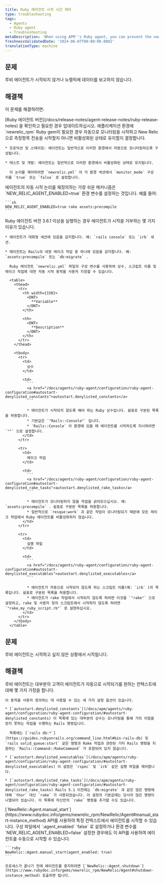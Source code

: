 ```yaml
---
title: Ruby 에이전트 시작 시간 제어
type: troubleshooting
tags:
  - Agents
  - Ruby agent
  - Troubleshooting
metaDescription: 'When using APM''s Ruby agent, you can prevent the newrelic_rpm gem from starting, or force it to start if it is not reporting data.'
freshnessValidatedDate: '2024-06-07T00:00:00.000Z'
translationType: machine
---
```


## 문제

루비 에이전트가 시작되지 않거나 뉴렐릭에 데이터를 보고하지 않습니다.

## 해결책

이 문제를 해결하려면:

<CollapserGroup>
  <Collapser id="version-3-6-1-or-later" title="Ruby 에이전트 버전을 확인하십시오.">
    [Ruby 에이전트 버전](/docs/release-notes/agent-release-notes/ruby-release-notes) 을 확인하고 필요한 경우 업데이트하십시오.
  </Collapser>

  <Collapser id="environment" title="사용하는 앱 환경을 확인하세요.">
    애플리케이션 환경에 `newrelic_rpm` Ruby gem이 필요한 경우 자동으로 모니터링을 시작하고 New Relic으로 측정항목 전송을 시작할지 아니면 비활성화된 상태로 유지할지 결정합니다.

    * 프로덕션 및 스테이징: 에이전트는 일반적으로 이러한 환경에서 자동으로 모니터링하도록 구성됩니다.

    * 테스트 및 개발: 에이전트는 일반적으로 이러한 환경에서 비활성화된 상태로 유지됩니다.

      이 논리를 제어하려면 `newrelic.yml` 의 각 환경 섹션에서 `monitor_mode` 구성 키를 `true` 또는 `false` 로 설정합니다.
  </Collapser>

  <Collapser id="forcing-start" title="에이전트를 강제로 시작합니다.">
    에이전트의 자동 시작 논리를 재정의하는 가장 쉬운 메커니즘은 `NEW_RELIC_AGENT_ENABLED=true` 환경 변수를 설정하는 것입니다. 예를 들어:

    ```sh
    NEW_RELIC_AGENT_ENABLED=true rake assets:precompile
    ```
  </Collapser>

  <Collapser id="autostart-config" title="자동 시작 구성 변수를 사용자 지정합니다.">
    Ruby 에이전트 버전 3.6.1 이상을 실행하는 경우 에이전트가 시작을 거부하는 몇 가지 이유가 있습니다.

    * 에이전트가 대화형 세션에 있음을 감지합니다. 예: `rails console` 또는 `irb` 세션.

    * 에이전트는 Rails의 내장 레이크 작업 중 하나에 있음을 감지합니다. 예: `assets:precompile` 또는 `db:migrate` .

      Ruby 에이전트 `newrelic.yml` 파일의 구성 변수를 사용하여 상수, 스크립트 이름 및 레이크 작업에 대한 자동 시작 동작을 사용자 지정할 수 있습니다.

      <table>
        <thead>
          <tr>
            <th width={150}>
              <DNT>
                **Variable**
              </DNT>
            </th>

            <th>
              <DNT>
                **Description**
              </DNT>
            </th>
          </tr>
        </thead>

        <tbody>
          <tr>
            <td>
              상수
            </td>

            <td>
              ```
              <a href="/docs/agents/ruby-agent/configuration/ruby-agent-configuration#autostart-denylisted_constants">autostart.denylisted_constants</a>
              ```

              * 에이전트가 시작되지 않도록 해야 하는 Ruby 상수입니다. 쉼표로 구분된 목록을 허용합니다.
              * 기본값은 `"Rails::Console"` 입니다.
              * `Rails::Console` 이 환경에 있을 때 에이전트를 시작하도록 지시하려면 `""` 으로 설정합니다.
            </td>
          </tr>

          <tr>
            <td>
              레이크 작업
            </td>

            <td>
              ```
              <a href="/docs/agents/ruby-agent/configuration/ruby-agent-configuration#autostart-denylisted_rake_tasks">autostart.denylisted_rake_tasks</a>
              ```

              * 에이전트가 모니터링하지 않을 작업을 긁어모으십시오. 예: `assets:precompile` . 쉼표로 구분된 목록을 허용합니다.
              * 일반적으로 `resque:work` 과 같은 작업이 모니터링되기 때문에 모든 레이크 작업에서 Ruby 에이전트를 비활성화하지 않습니다.
            </td>
          </tr>

          <tr>
            <td>
              실행 파일
            </td>

            <td>
              ```
              <a href="/docs/agents/ruby-agent/configuration/ruby-agent-configuration#autostart-denylisted_executables">autostart.denylisted_executables</a>
              ```

              * 에이전트가 자동으로 시작되지 않도록 하는 스크립트 이름(예: `irb` )의 목록입니다. 쉼표로 구분된 목록을 허용합니다.
              * 에이전트가 rake 작업에서 시작되지 않도록 하려면 이것을 `"rake"` 으로 설정하고, rake 및 사용자 정의 스크립트에서 시작하지 않도록 하려면 `"rake,my_ruby_script.rb"` 로 설정하십시오.
            </td>
          </tr>
        </tbody>
      </table>
  </Collapser>
</CollapserGroup>

## 문제

루비 에이전트는 시작하고 싶지 않은 상황에서 시작됩니다.

## 해결책

<CollapserGroup>
  <Collapser id="configure-where-the-agent-starts" title="에이전트가 시작되는 시점을 제어하려면 설정을 사용자 정의하세요.">
    루비 에이전트는 대부분의 고객이 에이전트가 자동으로 시작되기를 원하는 컨텍스트에 대해 몇 가지 가정을 합니다.

    이 동작을 사용자 정의하는 데 사용할 수 있는 세 가지 설정 옵션이 있습니다.

    * [`autostart.denylisted_constants`](/docs/apm/agents/ruby-agent/configuration/ruby-agent-configuration/#autostart-denylisted_constants) 이 목록에 있는 대부분의 상수는 모니터링을 통해 거의 이점을 얻지 못하는 작업을 수행하는 Rails 명령입니다.

      목록에는 [`rails db:*`](https://guides.rubyonrails.org/command_line.html#bin-rails-db) 및 `rails solid_queue:start` 같은 명령과 Rake 작업과 관련된 기타 Rails 명령을 지원하는 `Rails::Command::RakeCommand` 가 포함되어 있지 않습니다.

    * [`autostart.denylisted_executables`](/docs/apm/agents/ruby-agent/configuration/ruby-agent-configuration/#autostart-denylisted_executables) 이 설정은 `rspec` 및 `irb` 같은 실행 파일을 제어합니다.

    * [`autostart.denylisted_rake_tasks`](/docs/apm/agents/ruby-agent/configuration/ruby-agent-configuration/#autostart-denylisted_rake_tasks) Rails 5.1 이전에는 `db:migrate` 과 같은 많은 명령에 대해 `thor` 대신 `rake` 가 사용되었습니다. 이 설정의 기본값에는 당시의 많은 명령이 나열되어 있습니다. 이 목록에 자신만의 `rake` 명령을 추가할 수도 있습니다.
  </Collapser>

  <Collapser id="manually-start-and-stop-the-agent" title="에이전트를 수동으로 시작 및 중지">
    [`NewRelic::Agent.manual_start`](https://www.rubydoc.info/gems/newrelic_rpm/NewRelic/Agent#manual_start-instance_method) API를 사용하여 특정 컨텍스트에서 에이전트를 시작할 수 있습니다. 구성 파일에서 `:agent_enabled` `false` 로 설정하거나 환경 변수를 `NEW_RELIC_AGENT_ENABLED=false` 설정한 경우에도 이 API를 사용하여 에이전트를 수동으로 시작할 수 있습니다.

    ```ruby
    NewRelic::Agent.manual_start(agent_enabled: true)
    ```

    프로세스가 끝나기 전에 에이전트를 중지하려면 [`NewRelic::Agent.shutdown`](https://www.rubydoc.info/gems/newrelic_rpm/NewRelic/Agent#shutdown-instance_method) 호출하면 됩니다.
  </Collapser>
</CollapserGroup>
